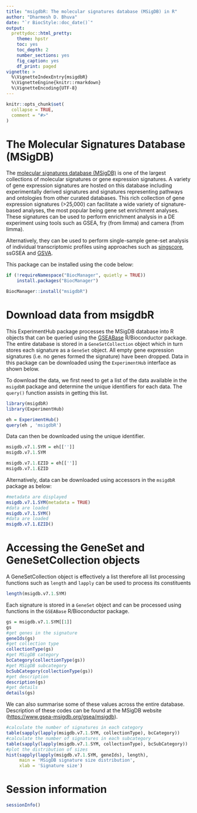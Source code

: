 ```yaml
---
title: "msigdbR: The molecular signatures database (MSigDB) in R"
author: "Dharmesh D. Bhuva"
date: "`r BiocStyle::doc_date()`"
output:
  prettydoc::html_pretty:
    theme: hpstr
    toc: yes
    toc_depth: 2
    number_sections: yes
    fig_caption: yes
    df_print: paged
vignette: >
  %\VignetteIndexEntry{msigdbR}
  %\VignetteEngine{knitr::rmarkdown}
  %\VignetteEncoding{UTF-8}
---
```


```r
knitr::opts_chunk$set(
  collapse = TRUE,
  comment = "#>"
)
```

# The Molecular Signatures Database (MSigDB)

The [molecular signatures database (MSigDB)](https://www.gsea-msigdb.org/gsea/msigdb) is one of the largest collections of molecular signatures or gene expression signatures. A variety of gene expression signatures are hosted on this database including experimentally derived signatures and signatures representing pathways and ontologies from other curated databases. This rich collection of gene expression signatures (>25,000) can facilitate a wide variety of signature-based analyses, the most popular being gene set enrichment analyses. These signatures can be used to perform enrichment analysis in a DE experiment using tools such as GSEA, fry (from limma) and camera (from limma).

Alternatively, they can be used to perform single-sample gene-set analysis of individual transcriptomic profiles using approaches such as [singscore](https://doi.org/doi:10.18129/B9.bioc.singscore), ssGSEA and [GSVA](https://doi.org/doi:10.18129/B9.bioc.GSVA).

This package can be installed using the code below:

```r
if (!requireNamespace("BiocManager", quietly = TRUE))
    install.packages("BiocManager")

BiocManager::install("msigdbR")
```


# Download data from msigdbR

This ExperimentHub package processes the MSigDB database into R objects that can be queried using the [GSEABase](https://doi.org/doi:10.18129/B9.bioc.GSEABase) R/Bioconductor package. The entire database is stored in a `GeneSetCollection` object which in turn stores each signature as a `GeneSet` object. All empty gene expression signatures (i.e. no genes formed the signature) have been dropped. Data in this package can be downloaded using the `ExperimentHub` interface as shown below.

To download the data, we first need to get a list of the data available in the `msigdbR` package and determine the unique identifiers for each data. The `query()` function assists in getting this list.

```r
library(msigdbR)
library(ExperimentHub)

eh = ExperimentHub()
query(eh , 'msigdbR')
```
Data can then be downloaded using the unique identifier.

```r
msigdb.v7.1.SYM = eh[['']]
msigdb.v7.1.SYM
```

```r
msigdb.v7.1.EZID = eh[['']]
msigdb.v7.1.EZID
```

Alternatively, data can be downloaded using accessors in the `msigdbR` package as below:

```r
#metadata are displayed
msigdb.v7.1.SYM(metadata = TRUE)
#data are loaded
msigdb.v7.1.SYM()
#data are loaded
msigdb.v7.1.EZID()
```

# Accessing the GeneSet and GeneSetCollection objects

A GeneSetCollection object is effectively a list therefore all list processing functions such as `length` and `lapply` can be used to process its constituents

```r
length(msigdb.v7.1.SYM)
```

Each signature is stored in a `GeneSet` object and can be processed using functions in the `GSEABase` R/Bioconductor package.

```r
gs = msigdb.v7.1.SYM[[1]]
gs
#get genes in the signature
geneIds(gs)
#get collection type
collectionType(gs)
#get MSigDB category
bcCategory(collectionType(gs))
#get MSigDB subcategory
bcSubCategory(collectionType(gs))
#get description
description(gs)
#get details
details(gs)
```

We can also summarise some of these values across the entire database. Description of these codes can be found at the MSigDB website (<https://www.gsea-msigdb.org/gsea/msigdb>).

```r
#calculate the number of signatures in each category
table(sapply(lapply(msigdb.v7.1.SYM, collectionType), bcCategory))
#calculate the number of signatures in each subcategory
table(sapply(lapply(msigdb.v7.1.SYM, collectionType), bcSubCategory))
#plot the distribution of sizes
hist(sapply(lapply(msigdb.v7.1.SYM, geneIds), length),
     main = 'MSigDB signature size distribution',
     xlab = 'Signature size')
```

# Session information

```r
sessionInfo()
```
